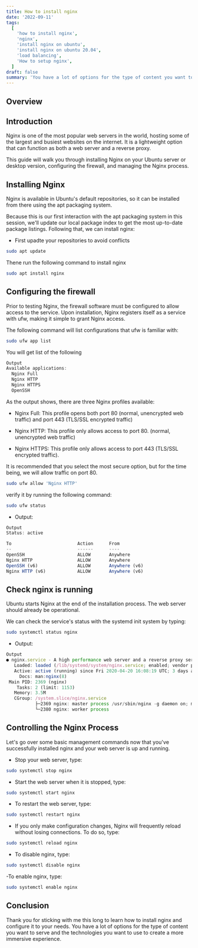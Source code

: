 ```yaml
---
title: How to install nginx
date: '2022-09-11'
tags:
  [
    'how to install nginx',
    'nginx',
    'install nginx on ubuntu',
    'install nginx on ubuntu 20.04',
    'load balancing',
    'How to setup nginx',
  ]
draft: false
summary: 'You have a lot of options for the type of content you want to serve and the technologies you want to use to create a more immersive experience.'
---
```



<HeaderImage
  src="/static/images/nginx.jpg"
  width="100%"
  height="100%"
  alt="Train nginx illustration"
/>

## Overview

<TOCInline toc={props.toc} exclude="Overview" toHeading={2} />

## Introduction

Nginx is one of the most popular web servers in the world, hosting some of the largest and busiest websites on the internet. It is a lightweight option that can function as both a web server and a reverse proxy.

This guide will walk you through installing Nginx on your Ubuntu server or desktop version, configuring the firewall, and managing the Nginx process.

## Installing Nginx

Nginx is available in Ubuntu's default repositories, so it can be installed from there using the apt packaging system.

Because this is our first interaction with the apt packaging system in this session, we'll update our local package index to get the most up-to-date package listings. Following that, we can install nginx:

- First upadte your repositories to avoid conflicts

```bash
sudo apt update
```

Thene run the following command to install nginx

```bash
sudo apt install nginx
```

## Configuring the firewall

Prior to testing Nginx, the firewall software must be configured to allow access to the service. Upon installation, Nginx registers itself as a service with ufw, making it simple to grant Nginx access.

The following command will list configurations that ufw is familiar with:

```bash
sudo ufw app list
```

You will get list of the following

```js
Output
Available applications:
  Nginx Full
  Nginx HTTP
  Nginx HTTPS
  OpenSSH
```

As the output shows, there are three Nginx profiles available:

- Nginx Full: This profile opens both port 80 (normal, unencrypted web traffic) and port 443 (TLS/SSL encrypted traffic)

- Nginx HTTP: This profile only allows access to port 80. (normal, unencrypted web traffic)

- Nginx HTTPS: This profile only allows access to port 443 (TLS/SSL encrypted traffic).

It is recommended that you select the most secure option, but for the time being, we will allow traffic on port 80.

```bash
sudo ufw allow 'Nginx HTTP'
```

verify it by running the following command:

```bash
sudo ufw status
```

- Output:

```js
Output
Status: active

To                         Action      From
--                         ------      ----
OpenSSH                    ALLOW       Anywhere
Nginx HTTP                 ALLOW       Anywhere
OpenSSH (v6)               ALLOW       Anywhere (v6)
Nginx HTTP (v6)            ALLOW       Anywhere (v6)
```

## Check nginx is running

Ubuntu starts Nginx at the end of the installation process. The web server should already be operational.

We can check the service's status with the systemd init system by typing:

```bash
sudo systemctl status nginx
```

- Output:

```js
Output
● nginx.service - A high performance web server and a reverse proxy server
   Loaded: loaded (/lib/systemd/system/nginx.service; enabled; vendor preset: enabled)
   Active: active (running) since Fri 2020-04-20 16:08:19 UTC; 3 days ago
     Docs: man:nginx(8)
 Main PID: 2369 (nginx)
    Tasks: 2 (limit: 1153)
   Memory: 3.5M
   CGroup: /system.slice/nginx.service
           ├─2369 nginx: master process /usr/sbin/nginx -g daemon on; master_process on;
           └─2380 nginx: worker process
```

## Controlling the Nginx Process

Let's go over some basic management commands now that you've successfully installed nginx and your web server is up and running.

- Stop your web server, type:

```bash
sudo systemctl stop nginx
```

- Start the web server when it is stopped, type:

```bash
sudo systemctl start nginx
```

- To restart the web server, type:

```bash
sudo systemctl restart nginx
```

- If you only make configuration changes, Nginx will frequently reload without losing connections. To do so, type:

```bash
sudo systemctl reload nginx
```

- To disable nginx, type:

```bash
sudo systemctl disable nginx
```

-To enable nginx, type:

```bash
sudo systemctl enable nginx
```

## Conclusion

Thank you for sticking with me this long to learn how to install nginx and configure it to your needs. You have a lot of options for the type of content you want to serve and the technologies you want to use to create a more immersive experience.
